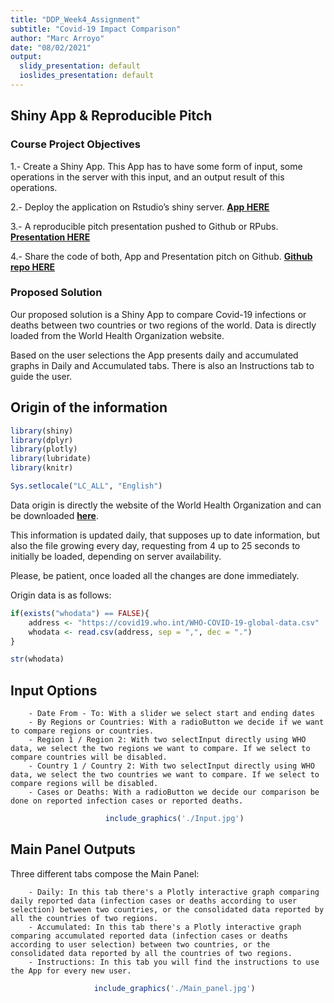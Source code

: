 ```yaml
---
title: "DDP_Week4_Assignment"
subtitle: "Covid-19 Impact Comparison"
author: "Marc Arroyo"
date: "08/02/2021"
output:
  slidy_presentation: default
  ioslides_presentation: default
---
```

## Shiny App & Reproducible Pitch

### Course Project Objectives

1.- Create a Shiny App. This App has to have some form of input, some operations in the server with this input, and an output result of this operations. 

2.- Deploy the application on Rstudio's shiny server. **[App HERE](https://marc-arroyo.shinyapps.io/who_covid_impact/)**

3.- A reproducible pitch presentation pushed to Github or RPubs. **[Presentation HERE](https://marroyopa.github.io/DDP_Week4_Assignment/index.html)**

4.- Share the code of both, App and Presentation pitch on Github. **[Github repo HERE](https://github.com/marroyopa/DDP_Week4_Assignment/tree/gh-pages)**

### Proposed Solution 

Our proposed solution is a Shiny App to compare Covid-19 infections or deaths between two countries or two regions of the world. Data is directly loaded from the World Health Organization website.

Based on the user selections the App presents daily and accumulated graphs in Daily and Accumulated tabs. There is also an Instructions tab to guide the user.

## Origin of the information

```r

library(shiny)
library(dplyr)
library(plotly)
library(lubridate)
library(knitr)

Sys.setlocale("LC_ALL", "English")

```

Data origin is directly the website of the World Health Organization and can be downloaded **[here](https://covid19.who.int/WHO-COVID-19-global-data.csv)**. 

This information is updated daily, that supposes up to date information, but also the file growing every day, requesting from 4 up to 25 seconds to initially be loaded, depending on server availability. 

Please, be patient, once loaded all the changes are done immediately.

Origin data is as follows:

```r

if(exists("whodata") == FALSE){
    address <- "https://covid19.who.int/WHO-COVID-19-global-data.csv"
    whodata <- read.csv(address, sep = ",", dec = ".")
}

str(whodata)

```

## Input Options

        - Date From - To: With a slider we select start and ending dates
        - By Regions or Countries: With a radioButton we decide if we want to compare regions or countries.
        - Region 1 / Region 2: With two selectInput directly using WHO data, we select the two regions we want to compare. If we select to compare countries will be disabled.
        - Country 1 / Country 2: With two selectInput directly using WHO data, we select the two countries we want to compare. If we select to compare regions will be disabled.
        - Cases or Deaths: With a radioButton we decide our comparison be done on reported infection cases or reported deaths.

<div style='text-align: center;'>
```r
   include_graphics('./Input.jpg')
```
</div>

## Main Panel Outputs

Three different tabs compose the Main Panel:

        - Daily: In this tab there's a Plotly interactive graph comparing daily reported data (infection cases or deaths according to user selection) between two countries, or the consolidated data reported by all the countries of two regions.
        - Accumulated: In this tab there's a Plotly interactive graph comparing accumulated reported data (infection cases or deaths according to user selection) between two countries, or the consolidated data reported by all the countries of two regions.
        - Instructions: In this tab you will find the instructions to use the App for every new user.

<div style='text-align: center;'>
```r
   include_graphics('./Main_panel.jpg')
```    
</div>